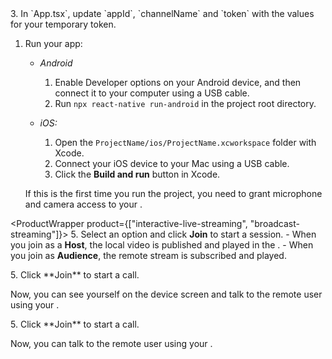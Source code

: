 <PlatformWrapper platform="react-native">
3.  In `App.tsx`, update `appId`, `channelName` and `token` with the values for your temporary token.

1. Run your app:

    - *Android*

        1. Enable Developer options on your Android device, and then connect it to your computer using a USB cable.
        1. Run `npx react-native run-android` in the project root directory.

    - *iOS:*

        1. Open the `ProjectName/ios/ProjectName.xcworkspace` folder with Xcode.
        1. Connect your iOS device to your Mac using a USB cable.
        1. Click the **Build and run** button in Xcode.


    If this is the first time you run the project, you need to grant microphone and camera access to your <Vpl k="CLIENT"/>.

<ProductWrapper product={["interactive-live-streaming", "broadcast-streaming"]}>
5. Select an option and click **Join** to start a session.
    - When you join as a **Host**, the local video is published and played in the <Vpl k="CLIENT"/>.
    - When you join as **Audience**, the remote stream is subscribed and played.
</ProductWrapper>

<ProductWrapper product="video-calling">
5. Click **Join** to start a call. 

Now, you can see yourself on the device screen and talk to the remote user using your <Vpl k="CLIENT"/>.
</ProductWrapper>

<ProductWrapper product="voice-calling">
5. Click **Join** to start a call. 

Now, you can talk to the remote user using your <Vpl k="CLIENT"/>.
</ProductWrapper>

</PlatformWrapper>
